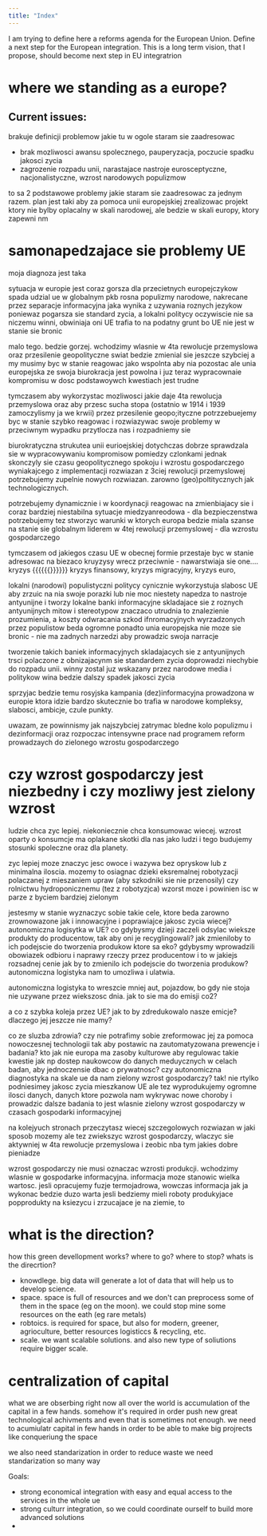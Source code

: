 ```yaml
---
title: "Index"
---
```


I am trying to define here a reforms agenda for the European Union. 
Define a next step for the European integration.
This is a long term vision, that I propose, should become next step in EU integratrion

# where we standing as a europe?

Current issues:
- 

brakuje definicji problemow jakie tu w ogole staram sie zaadresowac
- brak mozliwosci awansu spolecznego, pauperyzacja, poczucie spadku jakosci zycia
- zagrozenie rozpadu unii, narastajace nastroje eurosceptyczne, nacjonalistyczne, wzrost narodowych populizmow

to sa 2 podstawowe problemy jakie staram sie zaadresowac za jednym razem.
plan jest taki aby za pomoca unii europejskiej zrealizowac projekt ktory nie bylby oplacalny w skali narodowej, ale bedzie w skali europy, ktory zapewni nm 

# samonapedzajace sie problemy UE
moja diagnoza jest taka

sytuacja w europie jest coraz gorsza dla przecietnych europejczykow
spada udzial ue w globalnym pkb
rosna populizmy narodowe, nakrecane przez separacje informacyjna jaka wynika z uzywania roznych jezykow
poniewaz pogarsza sie standard zycia, a lokalni politycy oczywiscie nie sa niczemu winni, obwiniaja oni UE
trafia to na podatny grunt bo UE nie jest w stanie sie bronic

malo tego. bedzie gorzej. 
wchodzimy wlasnie w 4ta rewolucje przemyslowa oraz przesilenie geopolityczne
swiat bedzie zmienial sie jeszcze szybciej a my musimy byc w stanie reagowac jako wspolnta aby nia pozostac
ale unia europejska ze swoja biurokracja jest powolna i juz teraz wypracownaie kompromisu w dosc podstawoywch kwestiach jest trudne

tymczasem aby wykorzystac mozliwosci jakie daje 4ta rewolucja przemyslowa
oraz aby przesc sucha stopa (ostatnio w 1914 i 1939 zamoczylismy ja we krwii) przez przesilenie geopo;ityczne
potrzzebuejemy byc w stanie szybko reagowac i rozwiazywac swoje problemy 
w przeciwnym wypadku przytlocza nas i rozpadniemy sie

biurokratyczna strukutea unii eurioejskiej dotychczas dobrze sprawdzala sie w wypracowywaniu kompromisow pomiedzy czlonkami
jednak skonczyly sie czasu geopolitycznego spokoju i wzrostu gospodarczego wyniakajcego z implementacji rozwiazan z 3ciej rewolucji przemyslowej
potrzebujemy zupelnie nowych rozwiazan. zarowno (geo)poltitycznych jak technologicznych.

potrzebujemy dynamicznie i w koordynacji reagowac na zmienbiajacy sie i coraz bardziej niestabilna sytuacje miedzyanreodowa - dla bezpieczenstwa 
potrzebujemy tez stworzyc warunki w ktorych europa bedzie miala szanse na stanie sie globalnym liderem w 4tej rewolucji przemyslowej - dla wzrostu gospodarczego

tymczasem od jakiegos czasu UE w obecnej formie przestaje byc w stanie adresowac na biezaco kruyzysy
wrecz przeciwnie - nawarstwiaja sie one.... kryzys {{{{{{}}}}}}  kryzys finansowy, kryzys migracyjny, kryzys euro, 

lokalni (narodowi) populistyczni politycy cynicznie wykorzystuja slabosc UE aby zrzuic na nia swoje porazki lub nie moc 
niestety napedza to nastroje antyunijne i tworzy lokalne banki  informacyjne skladajace sie z roznych antyunijnych mitow i stereotypow
znaczaco utrudnia to znalezienie prozumienia,  a koszty odwracania szkod ifnromacyjnych wyrzadzonych przez populistow beda ogromne
ponadto unia europejska nie moze sie bronic - nie ma zadnych narzedzi aby prowadzic swoja narracje

tworzenie takich baniek informacyjnych skladajacych sie z antyunijnych trsci 
polaczone z obnizajacynm sie standardem zycia doprowadzi niechybie do rozpadu unii. 
winny zostal juz wskazany przez narodowe media i politykow 
wina bedzie dalszy spadek jakosci zycia 

sprzyjac bedzie temu rosyjska kampania (dez)informacyjna prowadzona w europie
ktora idzie bardzo skutecznie bo trafia w narodowe kompleksy, slabosci, ambicje, czule punkty.  

uwazam, ze powinnismy jak najszybciej zatrymac bledne kolo populizmu i dezinformacji 
oraz rozpoczac intensywne prace nad programem reform prowadzaych do zielonego wzrostu gospodarczego

# czy wzrost gospodarczy jest niezbedny i czy mozliwy jest zielony wzrost
ludzie chca zyc lepiej. niekoniecznie chca konsumowac wiecej. 
wzrost oparty o konsumcje ma oplakane skotki dla nas jako ludzi i tego budujemy stosunki spoleczne oraz dla planety. 

zyc lepiej moze znaczyc jesc owoce i wazywa bez opryskow lub z minimalna iloscia. 
mozemy to osiagnac dzieki eksremalnej robotyzacji polaczanej z mieszaniem upraw (aby szkodniki sie nie przenosily) czy rolnictwu hydroponicznemu (tez z robotyzjca)
wzorst moze i powinien isc w parze z byciem bardziej zielonym

jestesmy w stanie wyznaczyc sobie takie cele, ktore beda zarowno zrownowazone jak i innowacyjne i poprawiajce jakosc zycia
wiecej? autonomiczna logisytka w UE? co gdybysmy dzieji zaczeli odsylac wieksze produkty do producentow, tak aby oni je recyglingowali? 
jak zmieniloby to ich podejscie do tworzenia produkow ktore sa eko?
gdybysmy wprowadzili obowiazek odbioru i naprawy rzeczy przez producentow i to w jakiejs rozsadnej cenie
jak by to zmienilo ich podejscie do tworzenia produkow?
autonomiczna logistyka nam to umozliwa i ulatwia.

autonomiczna logistyka to wreszcie mniej aut, pojazdow, bo gdy nie stoja nie uzywane przez wiekszosc dnia.
jak to sie ma do emisji co2?

a co z szybka koleja przez UE? jak to by zdredukowalo nasze emicje? dlaczego jej jeszcze nie mamy?

co ze sluzba zdrowia? czy nie potrafimy sobie zreformowac jej za pomoca nowoczesnej technologii tak aby postawic na zautomatyzowana prewencje i badania? 
kto jak nie europa ma zasoby kulturowe aby regulowac takie kwestie jak np dostep naukowcow do danych meduycznych w celach badan, aby jednoczensie dbac o prywatnosc?
czy autonomiczna diagnostyka na skale ue da nam zielony wzrost gospodarczy? 
tak! nie rtylko podniesimey jakosc zycia mieszkanow UE ale tez wyprodukujemy ogromne ilosci danych, danych ktore pozwola nam wykrywac nowe choroby i prowadzic dalsze badania
to jest wlasnie zielony wzrost gospodarczy w czasach gospodarki informacyjnej 


na kolejyuch stronach przeczytasz wiecej szczegolowych rozwiazan w jaki sposob mozemy 
ale tez zwiekszyc wzrost gospodarczy, wlaczyc sie aktywniej w 4ta rewolucje przemyslowa i zeobic nba tym jakies dobre pieniadze





wzrost gospodarczy nie musi oznaczac wzrosti produkcji. wchodzimy wlasnie w gospodarke informacyjna. 
informacja moze stanowic wielka wartosc. jesli opracujemy fuzje termojadrowa, wowczas informacja jak ja wykonac bedzie duzo warta
jesli bedziemy mieli roboty produkyjace popprodukty na ksiezycu i zrzucajace je na ziemie, to 

# what is the direction?
how this green devellopment works? where to go? where to stop? whats is the direcrtion?
- knowdlege. big data will generate a lot of data that will help us to develop science. 
- space. space is full of resources and we don't can preprocess some of them in the space (eg on the moon). we could stop mine some resources on the eath (eg rare metals)
- robtoics. is required for space, but also for modern, greener, agrioculture, better resources logisticcs & recycling, etc. 
- scale. we want scalable solutions. and also new type of soliutions require bigger scale.

# centralization of capital
what we are obserbing right now all over the world is accumulation of the capital in a few hands.
somehow it's required in order push new great technological achivments
and even that is sometimes not enough. 
we need to acumiulatr capital in few hands in order to be able to make big projrects like conqueriung the space

we also need standarization in order to reduce waste
we need standarization so many way

Goals:
- strong economical integration with easy and equal access to the services in the whole ue
- strong culturr integration, so we could coordinate ourself to build more advanced solutions
-  

